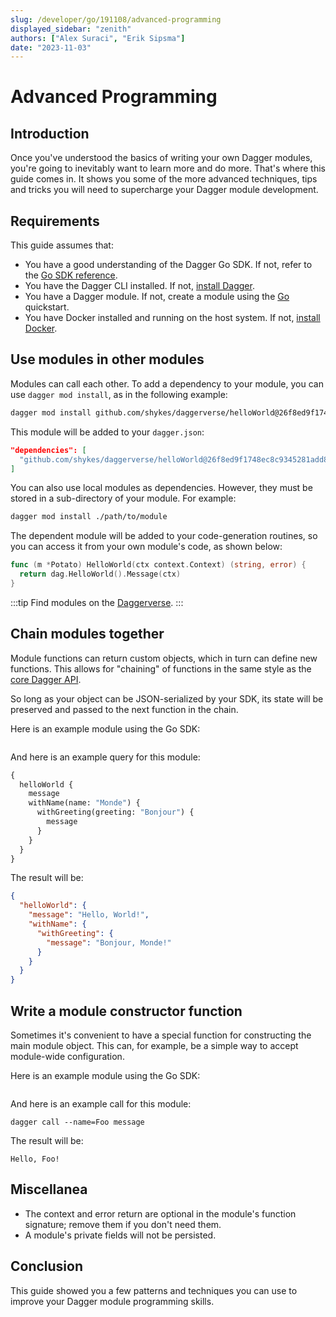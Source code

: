 ```yaml
---
slug: /developer/go/191108/advanced-programming
displayed_sidebar: "zenith"
authors: ["Alex Suraci", "Erik Sipsma"]
date: "2023-11-03"
---
```



# Advanced Programming

<PartialExperimentalDocs />

## Introduction

Once you've understood the basics of writing your own Dagger modules, you're going to inevitably want to learn more and do more. That's where this guide comes in. It shows you some of the more advanced techniques, tips and tricks you will need to supercharge your Dagger module development.

## Requirements

This guide assumes that:

- You have a good understanding of the Dagger Go SDK. If not, refer to the [Go SDK reference](https://pkg.go.dev/dagger.io/dagger).
- You have the Dagger CLI installed. If not, [install Dagger](../../reference/979596-cli.mdx).
- You have a Dagger module. If not, create a module using the [Go](../../developer/go/525021-quickstart.mdx) quickstart.
- You have Docker installed and running on the host system. If not, [install Docker](https://docs.docker.com/engine/install/).

## Use modules in other modules

Modules can call each other. To add a dependency to your module, you can use `dagger mod install`, as in the following example:

```sh
dagger mod install github.com/shykes/daggerverse/helloWorld@26f8ed9f1748ec8c9345281add850fd392441990
```

This module will be added to your `dagger.json`:

```json
"dependencies": [
  "github.com/shykes/daggerverse/helloWorld@26f8ed9f1748ec8c9345281add850fd392441990"
]
```

You can also use local modules as dependencies. However, they must be stored in a sub-directory of your module. For example:

```sh
dagger mod install ./path/to/module
```

The dependent module will be added to your code-generation routines, so you can access it from your own module's code, as shown below:

```go
func (m *Potato) HelloWorld(ctx context.Context) (string, error) {
  return dag.HelloWorld().Message(ctx)
}
```

:::tip
Find modules on the [Daggerverse](https://daggerverse.dev).
:::

## Chain modules together

Module functions can return custom objects, which in turn can define new functions. This allows for "chaining" of functions in the same style as the [core Dagger API](https://docs.dagger.io/api/reference).

So long as your object can be JSON-serialized by your SDK, its state will be preserved and passed to the next function in the chain.

Here is an example module using the Go SDK:

```go file=./snippets/advanced-programming/chaining/main.go

```

And here is an example query for this module:

```graphql
{
  helloWorld {
    message
    withName(name: "Monde") {
      withGreeting(greeting: "Bonjour") {
        message
      }
    }
  }
}
```

The result will be:

```json
{
  "helloWorld": {
    "message": "Hello, World!",
    "withName": {
      "withGreeting": {
        "message": "Bonjour, Monde!"
      }
    }
  }
}
```

## Write a module constructor function

Sometimes it's convenient to have a special function for constructing the main module object. This can, for example, be a simple way to accept module-wide configuration.

Here is an example module using the Go SDK:

```go file=./snippets/advanced-programming/constructor/main.go

```

And here is an example call for this module:

```console
dagger call --name=Foo message
```

The result will be:

```console
Hello, Foo!
```

## Miscellanea

- The context and error return are optional in the module's function signature; remove them if you don't need them.
- A module's private fields will not be persisted.

## Conclusion

This guide showed you a few patterns and techniques you can use to improve your Dagger module programming skills.
